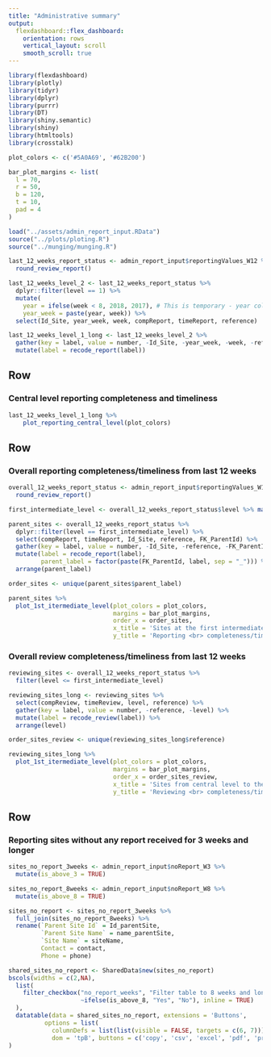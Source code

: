 ```yaml
---
title: "Administrative summary"
output: 
  flexdashboard::flex_dashboard:
    orientation: rows
    vertical_layout: scroll
    smooth_scroll: true
---
```


```r
library(flexdashboard)
library(plotly)
library(tidyr)
library(dplyr)
library(purrr)
library(DT)
library(shiny.semantic)
library(shiny)
library(htmltools)
library(crosstalk)
```

```r
plot_colors <- c('#5A0A69', '#62B200')

bar_plot_margins <- list(
  l = 70,
  r = 50,
  b = 120,
  t = 10,
  pad = 4
)
```

```r
load("../assets/admin_report_input.RData")
source("../plots/ploting.R")
source("../munging/munging.R")
```

```r
last_12_weeks_report_status <- admin_report_input$reportingValues_W12 %>%
  round_review_report()

last_12_weeks_level_2 <- last_12_weeks_report_status %>%
  dplyr::filter(level == 1) %>%
  mutate(
    year = ifelse(week < 8, 2018, 2017), # This is temporary - year column needs to be in the raw data
    year_week = paste(year, week)) %>%
  select(Id_Site, year_week, week, compReport, timeReport, reference)

last_12_weeks_level_1_long <- last_12_weeks_level_2 %>%
  gather(key = label, value = number, -Id_Site, -year_week, -week, -reference) %>%
  mutate(label = recode_report(label))
```

<style>                     
.navbar {
  background-color:#5A0A69;
  border-color:black;
}
</style>  

<!-- Row {data-height=100} -->
<!-- ------------------------------------- -->

<!-- ```{r} -->
<!-- uicard <- function(header, meta, description) { -->
<!--   div(class = "ui cards", -->
<!--   div(class = "red fluid card", -->
<!--     div(class = "content", -->
<!--         div(class = "header", header), -->
<!--         div(class = "meta", meta), -->
<!--         div(class = "description", description)))) -->
<!-- } -->

<!-- uirender(uicard("Reporting completeness (-)", "Week X vs. week y", "Values changed from 17% to 0%")) -->
<!-- uirender(uicard("Avarege yearly completeness 40%", "From to", "Max: 45%, Min: 0%")) -->
<!-- uirender(uicard("KPI 3", "XYZ", "Description")) -->
<!-- uirender(uicard("KPI 4", "XYZ", "Description")) -->
<!-- ``` -->

Row
-------------------------------------

### Central level reporting completeness and timeliness 

```r
last_12_weeks_level_1_long %>%
    plot_reporting_central_level(plot_colors)
```


Row
-------------------------------------
### Overall reporting completeness/timeliness from last 12 weeks

```r
overall_12_weeks_report_status <- admin_report_input$reportingValues_W12_overall %>%
  round_review_report()

first_intermediate_level <- overall_12_weeks_report_status$level %>% max()

parent_sites <- overall_12_weeks_report_status %>%
  dplyr::filter(level == first_intermediate_level) %>%
  select(compReport, timeReport, Id_Site, reference, FK_ParentId) %>% 
  gather(key = label, value = number, -Id_Site, -reference, -FK_ParentId) %>%
  mutate(label = recode_report(label),
         parent_label = factor(paste(FK_ParentId, label, sep = "_"))) %>%
  arrange(parent_label)

order_sites <- unique(parent_sites$parent_label)

parent_sites %>%
  plot_1st_itermediate_level(plot_colors = plot_colors,
                             margins = bar_plot_margins,
                             order_x = order_sites,
                             x_title = 'Sites at the first intermediate level',
                             y_title = 'Reporting <br> completeness/timeliness[%]')
```

### Overall review completeness/timeliness from last 12 weeks

```r
reviewing_sites <- overall_12_weeks_report_status %>%
  filter(level <= first_intermediate_level)

reviewing_sites_long <- reviewing_sites %>%
  select(compReview, timeReview, level, reference) %>% 
  gather(key = label, value = number, -reference, -level) %>%
  mutate(label = recode_review(label)) %>%
  arrange(level)

order_sites_review <- unique(reviewing_sites_long$reference)

reviewing_sites_long %>% 
  plot_1st_itermediate_level(plot_colors = plot_colors,
                             margins = bar_plot_margins,
                             order_x = order_sites_review,
                             x_title = 'Sites from central level to the first intermediate level',
                             y_title = 'Reviewing <br> completeness/timeliness[%]')
```


Row
-------------------------------------

### Reporting sites without any report received for 3 weeks and longer

```r
sites_no_report_3weeks <- admin_report_input$noReport_W3 %>%
  mutate(is_above_3 = TRUE)

sites_no_report_8weeks <- admin_report_input$noReport_W8 %>%
  mutate(is_above_8 = TRUE)

sites_no_report <- sites_no_report_3weeks %>%
  full_join(sites_no_report_8weeks) %>%
  rename(`Parent Site Id` = Id_parentSite,
         `Parent Site Name` = name_parentSite,
         `Site Name` = siteName,
         Contact = contact,
         Phone = phone)

shared_sites_no_report <- SharedData$new(sites_no_report)
bscols(widths = c(2,NA),
  list(
    filter_checkbox("no_report_weeks", "Filter table to 8 weeks and longer:", shared_sites_no_report, 
                    ~ifelse(is_above_8, "Yes", "No"), inline = TRUE)
  ),
  datatable(data = shared_sites_no_report, extensions = 'Buttons',
          options = list(
            columnDefs = list(list(visible = FALSE, targets = c(6, 7))),
            dom = 'tpB', buttons = c('copy', 'csv', 'excel', 'pdf', 'print')))
)


```
